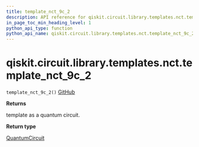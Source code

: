 ```yaml
---
title: template_nct_9c_2
description: API reference for qiskit.circuit.library.templates.nct.template_nct_9c_2
in_page_toc_min_heading_level: 1
python_api_type: function
python_api_name: qiskit.circuit.library.templates.nct.template_nct_9c_2
---
```


# qiskit.circuit.library.templates.nct.template\_nct\_9c\_2

<span id="qiskit.circuit.library.templates.nct.template_nct_9c_2" />

`template_nct_9c_2()` [GitHub](https://github.com/qiskit/qiskit/tree/stable/0.17/qiskit/circuit/library/templates/nct/template_nct_9c_2.py "view source code")

**Returns**

template as a quantum circuit.

**Return type**

[QuantumCircuit](qiskit.circuit.QuantumCircuit "qiskit.circuit.QuantumCircuit")


